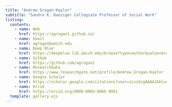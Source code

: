 ```yaml
---
title: "Andrew Grogan-Kaylor"
subtitle: "Sandra K. Danziger Collegiate Professor of Social Work"
listing:
  contents:
    - name: Web
      href: https://agrogan1.github.io/
    - name: Email
      href: agrogan@umich.edu
    - name: Deep Blue
      href: https://deepblue.lib.umich.edu/browse?type=author&value=Grogan-Kaylor%2C+Andrew
    - name: GitHub
      href: https://github.com/agrogan1
    - name: ResearchGate
      href: https://www.researchgate.net/profile/Andrew_Grogan-Kaylor
    - name: Google Scholar
      href: https://scholar.google.com/citations?user=iLvsGzgAAAAJ&hl=en
    - name: Orcid
      href: https://orcid.org/0000-0003-0065-9991
  template: gallery.ejs
---
```






